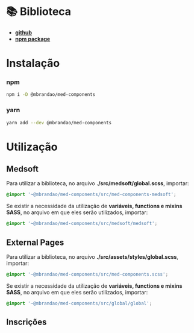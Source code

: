 
<Meta title="General/Biblioteca" />

# 📚 Biblioteca

- **[github](https://github.com/marcelo-brandao/med-components)**
- **[npm package](https://www.npmjs.com/package/@mbrandao/med-components)**

# Instalação

### npm

``` bash
npm i -D @mbrandao/med-components
```

### yarn

``` bash
yarn add --dev @mbrandao/med-components
```

# Utilização

## Medsoft

Para utilizar a biblioteca, no arquivo **./src/medsoft/global.scss**, importar:

``` scss
@import '~@mbrandao/med-components/src/med-components-medsoft';
```
Se existir a necessidade da utilização de **variáveis, functions e mixins SASS**, no arquivo em que eles serão
utilizados, importar:

``` scss
@import '~@mbrandao/med-components/src/medsoft/medsoft';
```

## External Pages

Para utilizar a biblioteca, no arquivo **./src/assets/styles/global.scss**, importar:

``` scss
@import '~@mbrandao/med-components/src/med-components.scss';
```

Se existir a necessidade da utilização de **variáveis, functions e mixins SASS**, no arquivo em que eles serão
utilizados, importar:

``` scss
@import '~@mbrandao/med-components/src/global/global';
```

## Inscrições
